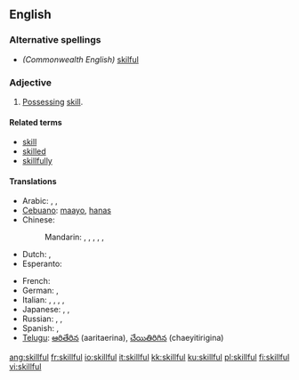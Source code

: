 ==English==

===Alternative spellings===
* ''(Commonwealth English)'' [[skilful]]

===Adjective===
{{en-adj}}

# [[possess|Possessing]] [[skill]].

====Related terms====
* [[skill]]
* [[skilled]]
* [[skillfully]]

====Translations====
{{trans-top|possessing skill}}
* Arabic: {{t|ar|ماهر|tr=maahir|sc=Arab}},  {{t|ar|حاذق|tr=Haadhiq|sc=Arab}},  {{t|ar|بارع|tr=baari3|sc=Arab}}
* [[Cebuano]]: [[maayo]], [[hanas]]
* Chinese:
*: Mandarin: {{t|zh|熟練|sc=Hani}},  {{t|zh|熟练|tr=shúliàn|sc=Hani}},  {{t|zh|嫻熟|sc=Hani}},  {{t|zh|娴熟|tr=xiánshú|sc=Hani}},  {{t|zh|擅長|sc=Hani}},  {{t|zh|擅长|tr=shàncháng|sc=Hani}}
* Dutch: {{t+|nl|bedreven}}, {{t-|nl|vaardig}}
* Esperanto: {{t-|eo|lerta|xs=Esperanto}}
{{trans-mid}}
* French: {{t|fr|habile}}
* German: {{t|de|geschickt}},  {{t|de|gewandt}}
* Italian: {{t+|it|esperto}},  {{t+|it|destro}},  {{t-|it|provetto}},  {{t+|it|abile}},  {{t+|it|pratico}}
* Japanese: {{t|ja|上手|tr=じょうず, jōzu|sc=Jpan}},  {{t|ja|得意|tr=とくい, tokui|sc=Jpan}},  {{t|ja|熟練|tr=じゅくれん, jukuren|sc=Jpan}}
* Russian: {{t|ru|искусный|tr=iskúsnyj|sc=Cyrl}},  {{t|ru|умелый|tr=umélyj|sc=Cyrl}},  {{qualifier|dexterous}} {{t|ru|ловкий|tr=lóvkij|sc=Cyrl}}
* Spanish: {{t-|es|ducho}}, {{t-|es|hábil}}
* [[Telugu]]: [[ఆరితేరిన]] (aaritaerina), [[చేయితిరిగిన]] (chaeyitirigina)
{{trans-bottom}}

[[ang:skillful]]
[[fr:skillful]]
[[io:skillful]]
[[it:skillful]]
[[kk:skillful]]
[[ku:skillful]]
[[pl:skillful]]
[[fi:skillful]]
[[vi:skillful]]